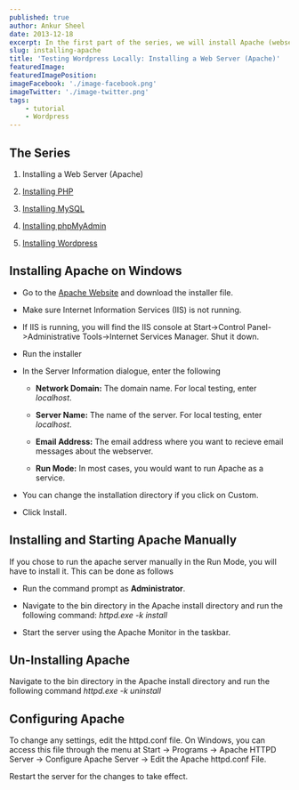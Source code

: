 ```yaml
---
published: true
author: Ankur Sheel
date: 2013-12-18
excerpt: In the first part of the series, we will install Apache (webserver) on our machine.
slug: installing-apache
title: 'Testing Wordpress Locally: Installing a Web Server (Apache)'
featuredImage:
featuredImagePosition:
imageFacebook: './image-facebook.png'
imageTwitter: './image-twitter.png'
tags:
    - tutorial
    - Wordpress
---
```


## The Series

1. Installing a Web Server (Apache)

1. [Installing PHP](../installing-php)

1. [Installing MySQL](../installing-mysql)

1. [Installing phpMyAdmin](../installing-phpmyadmin)

1. [Installing Wordpress](../installing-wordpress)

## Installing Apache on Windows

-   Go to the [Apache Website](https://httpd.apache.org/download.cgi) and download the installer file.

-   Make sure Internet Information Services (IIS) is not running.

-   If IIS is running, you will find the IIS console at Start->Control Panel->Administrative Tools->Internet Services
    Manager. Shut it down.

-   Run the installer

-   In the Server Information dialogue, enter the following

    -   **Network Domain:** The domain name. For local testing, enter _localhost_.

    -   **Server Name:** The name of the server. For local testing, enter _localhost_.

    -   **Email Address:** The email address where you want to recieve email messages about the webserver.

    -   **Run Mode:** In most cases, you would want to run Apache as a service.

-   You can change the installation directory if you click on Custom.

-   Click Install.

## Installing and Starting Apache Manually

If you chose to run the apache server manually in the Run Mode, you will have to install it. This can be done as follows

-   Run the command prompt as **Administrator**.

-   Navigate to the bin directory in the Apache install directory and run the following command: _httpd.exe -k install_

-   Start the server using the Apache Monitor in the taskbar.

## Un-Installing Apache

Navigate to the bin directory in the Apache install directory and run the following command _httpd.exe -k uninstall_

## Configuring Apache

To change any settings, edit the httpd.conf file. On Windows, you can access this file through the menu at Start ->
Programs -> Apache HTTPD Server -> Configure Apache Server -> Edit the Apache httpd.conf File.

Restart the server for the changes to take effect.
